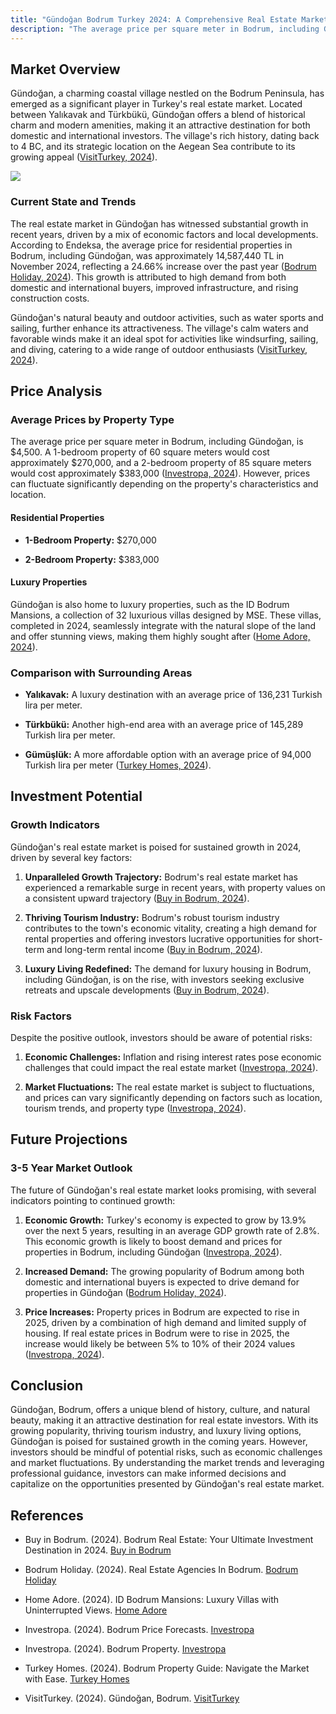 ```yaml
---
title: "Gündoğan Bodrum Turkey 2024: A Comprehensive Real Estate Market Analysis"
description: "The average price per square meter in Bodrum, including Gündoğan, is $4,500. A 1-bedroom property of 60 square meters would cost approximately $270,000, and a 2-bedroom property of 85 square meters would cost approximately $383,000 (Investropa, 2024). However, prices can fluctuate significantly depending on the property's characteristics and location."
---
```


## Market Overview

Gündoğan, a charming coastal village nestled on the Bodrum Peninsula, has emerged as a significant player in Turkey's real estate market. Located between Yalıkavak and Türkbükü, Gündoğan offers a blend of historical charm and modern amenities, making it an attractive destination for both domestic and international investors. The village's rich history, dating back to 4 BC, and its strategic location on the Aegean Sea contribute to its growing appeal ([VisitTurkey, 2024](https://visitturkey.in/district/gundogan-bodrum/)).

![](/3e7042ee-78cc-4a0a-b67c-c34a85867927.png)

### Current State and Trends

The real estate market in Gündoğan has witnessed substantial growth in recent years, driven by a mix of economic factors and local developments. According to Endeksa, the average price for residential properties in Bodrum, including Gündoğan, was approximately 14,587,440 TL in November 2024, reflecting a 24.66% increase over the past year ([Bodrum Holiday, 2024](https://www.bodrumholiday.com/real-estate-agencies-in-bodrum/)). This growth is attributed to high demand from both domestic and international buyers, improved infrastructure, and rising construction costs.

Gündoğan's natural beauty and outdoor activities, such as water sports and sailing, further enhance its attractiveness. The village's calm waters and favorable winds make it an ideal spot for activities like windsurfing, sailing, and diving, catering to a wide range of outdoor enthusiasts ([VisitTurkey, 2024](https://visitturkey.in/district/gundogan-bodrum/)).

## Price Analysis

### Average Prices by Property Type

The average price per square meter in Bodrum, including Gündoğan, is $4,500. A 1-bedroom property of 60 square meters would cost approximately $270,000, and a 2-bedroom property of 85 square meters would cost approximately $383,000 ([Investropa, 2024](https://investropa.com/blogs/news/bodrum-property)). However, prices can fluctuate significantly depending on the property's characteristics and location.

#### Residential Properties

* **1-Bedroom Property:** $270,000

* **2-Bedroom Property:** $383,000

#### Luxury Properties

Gündoğan is also home to luxury properties, such as the ID Bodrum Mansions, a collection of 32 luxurious villas designed by MSE. These villas, completed in 2024, seamlessly integrate with the natural slope of the land and offer stunning views, making them highly sought after ([Home Adore, 2024](https://homeadore.com/2024/07/21/id-bodrum-mansions-luxury-villas-with-uninterrupted-views/)).

### Comparison with Surrounding Areas

* **Yalıkavak:** A luxury destination with an average price of 136,231 Turkish lira per meter.

* **Türkbükü:** Another high-end area with an average price of 145,289 Turkish lira per meter.

* **Gümüşlük:** A more affordable option with an average price of 94,000 Turkish lira per meter ([Turkey Homes, 2024](https://www.turkeyhomes.com/blog/post/bodrum-property-guide-navigate-the-market-with-ease)).

## Investment Potential

### Growth Indicators

Gündoğan's real estate market is poised for sustained growth in 2024, driven by several key factors:

1. **Unparalleled Growth Trajectory:** Bodrum's real estate market has experienced a remarkable surge in recent years, with property values on a consistent upward trajectory ([Buy in Bodrum, 2024](https://www.buyinbodrum.com/post/bodrum-real-estate-your-ultimate-investment-destination-in-2024)).

2. **Thriving Tourism Industry:** Bodrum's robust tourism industry contributes to the town's economic vitality, creating a high demand for rental properties and offering investors lucrative opportunities for short-term and long-term rental income ([Buy in Bodrum, 2024](https://www.buyinbodrum.com/post/bodrum-real-estate-your-ultimate-investment-destination-in-2024)).

3. **Luxury Living Redefined:** The demand for luxury housing in Bodrum, including Gündoğan, is on the rise, with investors seeking exclusive retreats and upscale developments ([Buy in Bodrum, 2024](https://www.buyinbodrum.com/post/bodrum-real-estate-your-ultimate-investment-destination-in-2024)).

### Risk Factors

Despite the positive outlook, investors should be aware of potential risks:

1. **Economic Challenges:** Inflation and rising interest rates pose economic challenges that could impact the real estate market ([Investropa, 2024](https://investropa.com/blogs/news/bodrum-price-forecasts)).

2. **Market Fluctuations:** The real estate market is subject to fluctuations, and prices can vary significantly depending on factors such as location, tourism trends, and property type ([Investropa, 2024](https://investropa.com/blogs/news/bodrum-price-forecasts)).

## Future Projections

### 3-5 Year Market Outlook

The future of Gündoğan's real estate market looks promising, with several indicators pointing to continued growth:

1. **Economic Growth:** Turkey's economy is expected to grow by 13.9% over the next 5 years, resulting in an average GDP growth rate of 2.8%. This economic growth is likely to boost demand and prices for properties in Bodrum, including Gündoğan ([Investropa, 2024](https://investropa.com/blogs/news/bodrum-property)).

2. **Increased Demand:** The growing popularity of Bodrum among both domestic and international buyers is expected to drive demand for properties in Gündoğan ([Bodrum Holiday, 2024](https://www.bodrumholiday.com/real-estate-agencies-in-bodrum/)).

3. **Price Increases:** Property prices in Bodrum are expected to rise in 2025, driven by a combination of high demand and limited supply of housing. If real estate prices in Bodrum were to rise in 2025, the increase would likely be between 5% to 10% of their 2024 values ([Investropa, 2024](https://investropa.com/blogs/news/bodrum-price-forecasts)).

## Conclusion

Gündoğan, Bodrum, offers a unique blend of history, culture, and natural beauty, making it an attractive destination for real estate investors. With its growing popularity, thriving tourism industry, and luxury living options, Gündoğan is poised for sustained growth in the coming years. However, investors should be mindful of potential risks, such as economic challenges and market fluctuations. By understanding the market trends and leveraging professional guidance, investors can make informed decisions and capitalize on the opportunities presented by Gündoğan's real estate market.

## References

* Buy in Bodrum. (2024). Bodrum Real Estate: Your Ultimate Investment Destination in 2024. [Buy in Bodrum](https://www.buyinbodrum.com/post/bodrum-real-estate-your-ultimate-investment-destination-in-2024)

* Bodrum Holiday. (2024). Real Estate Agencies In Bodrum. [Bodrum Holiday](https://www.bodrumholiday.com/real-estate-agencies-in-bodrum/)

* Home Adore. (2024). ID Bodrum Mansions: Luxury Villas with Uninterrupted Views. [Home Adore](https://homeadore.com/2024/07/21/id-bodrum-mansions-luxury-villas-with-uninterrupted-views/)

* Investropa. (2024). Bodrum Price Forecasts. [Investropa](https://investropa.com/blogs/news/bodrum-price-forecasts)

* Investropa. (2024). Bodrum Property. [Investropa](https://investropa.com/blogs/news/bodrum-property)

* Turkey Homes. (2024). Bodrum Property Guide: Navigate the Market with Ease. [Turkey Homes](https://www.turkeyhomes.com/blog/post/bodrum-property-guide-navigate-the-market-with-ease)

* VisitTurkey. (2024). Gündoğan, Bodrum. [VisitTurkey](https://visitturkey.in/district/gundogan-bodrum/)